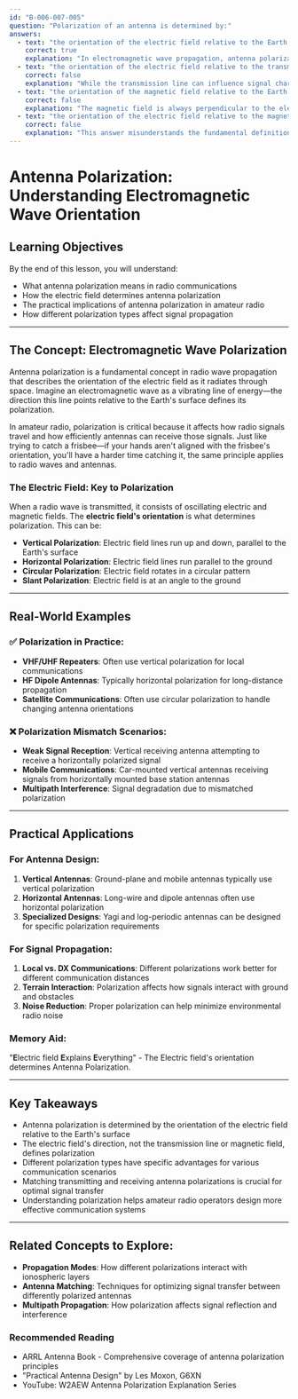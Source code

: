 ```yaml
---
id: "B-006-007-005"
question: "Polarization of an antenna is determined by:"
answers:
  - text: "the orientation of the electric field relative to the Earth's surface"
    correct: true
    explanation: "In electromagnetic wave propagation, antenna polarization is defined by the orientation of the electric field vector relative to the Earth's surface. This orientation determines how the radio wave radiates and interacts with receiving antennas, directly impacting signal strength and propagation characteristics. The electric field's alignment—whether vertical, horizontal, or at an angle—is the fundamental determinant of an antenna's polarization."
  - text: "the orientation of the electric field relative to the transmission line"
    correct: false
    explanation: "While the transmission line can influence signal characteristics, it does not directly determine antenna polarization. Polarization is specifically about the electric field's orientation in space relative to the Earth's surface, not its relationship to the feed line. A transmission line might be oriented differently from the radiating elements without changing the antenna's fundamental polarization."
  - text: "the orientation of the magnetic field relative to the Earth's surface"
    correct: false
    explanation: "The magnetic field is always perpendicular to the electric field in a radio wave, but polarization is defined by the electric field's orientation, not the magnetic field. While both fields are important in electromagnetic wave propagation, the electric field vector determines the antenna's polarization characteristics."
  - text: "the orientation of the electric field relative to the magnetic field"
    correct: false
    explanation: "This answer misunderstands the fundamental definition of antenna polarization. While the electric and magnetic fields are related in an electromagnetic wave, polarization is specifically defined by the electric field's orientation relative to the Earth's surface, not by its relationship to the magnetic field component."
---
```


# Antenna Polarization: Understanding Electromagnetic Wave Orientation

## Learning Objectives
By the end of this lesson, you will understand:
- What antenna polarization means in radio communications
- How the electric field determines antenna polarization
- The practical implications of antenna polarization in amateur radio
- How different polarization types affect signal propagation

---

## The Concept: Electromagnetic Wave Polarization

Antenna polarization is a fundamental concept in radio wave propagation that describes the orientation of the electric field as it radiates through space. Imagine an electromagnetic wave as a vibrating line of energy—the direction this line points relative to the Earth's surface defines its polarization.

In amateur radio, polarization is critical because it affects how radio signals travel and how efficiently antennas can receive those signals. Just like trying to catch a frisbee—if your hands aren't aligned with the frisbee's orientation, you'll have a harder time catching it, the same principle applies to radio waves and antennas.

### The Electric Field: Key to Polarization

When a radio wave is transmitted, it consists of oscillating electric and magnetic fields. The **electric field's orientation** is what determines polarization. This can be:
- **Vertical Polarization**: Electric field lines run up and down, parallel to the Earth's surface
- **Horizontal Polarization**: Electric field lines run parallel to the ground
- **Circular Polarization**: Electric field rotates in a circular pattern
- **Slant Polarization**: Electric field is at an angle to the ground

---

## Real-World Examples

### ✅ Polarization in Practice:
- **VHF/UHF Repeaters**: Often use vertical polarization for local communications
- **HF Dipole Antennas**: Typically horizontal polarization for long-distance propagation
- **Satellite Communications**: Often use circular polarization to handle changing antenna orientations

### ❌ Polarization Mismatch Scenarios:
- **Weak Signal Reception**: Vertical receiving antenna attempting to receive a horizontally polarized signal
- **Mobile Communications**: Car-mounted vertical antennas receiving signals from horizontally mounted base station antennas
- **Multipath Interference**: Signal degradation due to mismatched polarization

---

## Practical Applications

### For Antenna Design:
1. **Vertical Antennas**: Ground-plane and mobile antennas typically use vertical polarization
2. **Horizontal Antennas**: Long-wire and dipole antennas often use horizontal polarization
3. **Specialized Designs**: Yagi and log-periodic antennas can be designed for specific polarization requirements

### For Signal Propagation:
1. **Local vs. DX Communications**: Different polarizations work better for different communication distances
2. **Terrain Interaction**: Polarization affects how signals interact with ground and obstacles
3. **Noise Reduction**: Proper polarization can help minimize environmental radio noise

### Memory Aid:
"**E**lectric field **E**xplains **E**verything" - The Electric field's orientation determines Antenna Polarization.

---

## Key Takeaways

- Antenna polarization is determined by the orientation of the electric field relative to the Earth's surface
- The electric field's direction, not the transmission line or magnetic field, defines polarization
- Different polarization types have specific advantages for various communication scenarios
- Matching transmitting and receiving antenna polarizations is crucial for optimal signal transfer
- Understanding polarization helps amateur radio operators design more effective communication systems

---

## Related Concepts to Explore:
- **Propagation Modes**: How different polarizations interact with ionospheric layers
- **Antenna Matching**: Techniques for optimizing signal transfer between differently polarized antennas
- **Multipath Propagation**: How polarization affects signal reflection and interference

### Recommended Reading
- ARRL Antenna Book - Comprehensive coverage of antenna polarization principles
- "Practical Antenna Design" by Les Moxon, G6XN
- YouTube: W2AEW Antenna Polarization Explanation Series